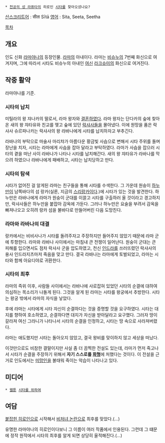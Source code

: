  * [[천공의 성 라퓨타]]의 히로인 [[시타]]를 찾아오셨나요?

[[산스크리트어]] : सीता Sītā
[[영어]] : Sita, Seeta, Seetha

[[목차]]
== 개요 ==
인도 신화 [[라마야나]]의 등장인물. [[라마]]의 아내이다. 라마는 [[비슈누]]의 7번째 화신으로 여겨지며, 그에 따라서 시타도 비슈누의 아내인 [[여신]] [[라크슈미]]의 화신으로 여겨진다.

== 작중 활약 ==
라마야나를 기준.
=== 시타의 납치 ===
미틸라의 왕 쟈나카의 딸로서, 라마 왕자와 [[결혼]]하였다. 라마 왕자는 단다카의 숲에 찾아온 새의 왕 쟈타유와 친교를 맺고 숲에 있던 [[락샤사]]들을 몰아냈다. 이에 원망을 품은 락샤사 슈르파나카는 락샤사의 왕 라바나에게 시타를 납치하자고 부추긴다.

라바나의 부탁으로 마술사 마리챠가 아름다운 황금빛 사슴으로 변해서 시타 주위를 돌며 장난을 치자, 시타는 라마에게 사슴을 잡아 달라고 부탁하였다. 라마가 사슴을 잡으러 시타의 곁을 떠난 사이 라바나가 나타나 시타를 납치해간다. 새의 왕 쟈타유가 라바나를 막으려 하였으나 라바나에게 패배하고, 시타는 납치당하고 만다.

=== 시타의 탐색 ===
시타가 없어진 걸 알게된 라마는 친구들을 통해 시타를 수색한다. 그 가운데 원숭이 [[하누만]]이 남쪽바다의 섬 랑카(실론, 지금의 [[스리랑카]]이다.)에 시타가 있는 것을 발견한다. 하누만은 라바나에게 라마가 원숭이 군대를 이끌고 시타를 구출하러 올 것이라고 경고하지만, 락샤사들은 하누만을 붙잡아 감옥에 가둔다. 그러나 하누만은 요술을 부려서 감옥을 빠져나오고 오히려 랑카 섬을 불바다로 만들어버린 다음 도망친다.

=== 라마와 라바나의 대결 ===
랑카에서는 비비사나가 시타를 돌려주자고 주장하지만 들어주지 않았기 때문에 라마 군에 투항한다. 라마와 라바나 사이에서는 마침내 큰 전쟁이 일어난다. 원숭이 군대는 큰 피해를 입으면서도 점차 락샤사 군을 압도하였고, 천신 [[인드라]]를 쓰러뜨렸던 락샤사의 용사 인드라지츠마저 죽음을 맞고 만다. 결국 라바나는 라마에게 토벌되었고, 라마는 시타와 함께 아요디야로 귀환한다.

=== 시타의 최후 ===
라마의 즉위 이후, 사람들 사이에서는 라바나에 사로잡혀 있었던 시타의 순결에 대하여 의심하는 목소리가 나돌게 된다. 그것을 알게 된 라마는 시타를 왕궁에서 추방한다. 시타는 왕궁 밖에서 라마의 자식을 낳았다.

후에 라마는 시타에게 시타 자신이 순결하다는 것을 증명할 것을 요구하였다. 시타는 대지를 향하여 호소하였고, 순결하다면 대지가 자신을 받아달라고 요구했다. 그러자 땅이 갈라져 여신 그라니가 나타나서 시타의 순결을 인정하고, 시타는 땅 속으로 사라져버렸다.

라마는 애도했지만 시타는 돌아오지 않았고, 결국 왕비를 맞이하지 않고 세상을 떠났다.

이것만으로도 비참한 결말이지만 사실 좀 더 끔찍한 전설도 있는데, 라마가 먼저 죽고나서 시타가 순결을 주장하기 위해서 '''자기 스스로를 [[화형]]'''에 처했다는 것이다. 이 전설을 근거로 인도에서는 [[미망인]]을 불태워 죽이는 악습이 나타나고 있다.

== 미디어 ==
 * [[웹툰]] [[시타를 위하여]]

== 여담 ==
[[붙잡힌 히로인]]으로 시작해서 [[비처녀 논란]]으로 최후를 맞았다.(…)

유명한 라마야나의 히로인이다보니 그 이름이 여러 작품에서 인용된다. 그런데 그 떄문에 정작 원작에서 시타의 최후를 알게 되면 상당히 울적해진다.(…)
